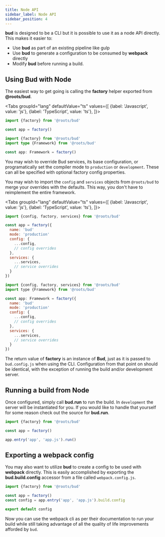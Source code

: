 ```yaml
---
title: Node API
sidebar_label: Node API
sidebar_position: 4
---
```



**bud** is designed to be a CLI but it is possible to use it as a node API directly. This makes it easier to:

- Use **bud** as part of an existing pipeline like gulp
- Use **bud** to generate a configuration to be consumed by **webpack** directly
- Modify **bud** before running a build.

## Using Bud with Node

The easiest way to get going is calling the **factory** helper exported from **@roots/bud**.

<Tabs
  groupId="lang"
  defaultValue="ts"
  values={[
    {label: 'Javascript', value: 'js'},
    {label: 'TypeScript', value: 'ts'},
  ]}>
  <TabItem value="js">

```js title='config/build.js'
import {factory} from '@roots/bud'

const app = factory()
```

  </TabItem>
  <TabItem value="ts">

```ts title='config/build.ts'
import {factory} from '@roots/bud'
import type {Framework} from '@roots/bud'

const app: Framework = factory()
```

  </TabItem>
</Tabs>

You may wish to override Bud services, its base configuration, or programatically set 
the compiler mode to `production` or `development`. These can all be specified with optional factory config properties.

You may wish to import the `config` and `services` objects from `@roots/bud` to merge your overrides with 
the defaults. This way, you don't have to reimplement the entire framework.

<Tabs
  groupId="lang"
  defaultValue="ts"
  values={[
    {label: 'Javascript', value: 'js'},
    {label: 'TypeScript', value: 'ts'},
  ]}>
  <TabItem value="js">

```js title='config/build.js'
import {config, factory, services} from '@roots/bud'

const app = factory({
  name: 'bud'
  mode: 'production'
  config: {
    ...config,
    // config overrides
  },
  services: {
    ...services,
    // service overrides
  }
})
```

  </TabItem>
  <TabItem value="ts">

```js title='config/build.ts'
import {config, factory, services} from '@roots/bud'
import type {Framework} from '@roots/bud'

const app: Framework = factory({
  name: 'bud'
  mode: 'production'
  config: {
    ...config,
    // config overrides
  },
  services: {
    ...services,
    // service overrides
  }
})
```

  </TabItem>
</Tabs>

The return value of **factory** is an instance of **Bud**, just as it is passed to `bud.config.js` when using the CLI.
Configuration from that point on should be identical, with the exception of running the build and/or development server.

## Running a build from Node

Once configured, simply call **bud.run** to run the build. In `development` the server will be instantiated for you. If you would like
to handle that yourself for some reason check out the source for **bud.run**.


```js
import {factory} from '@roots/bud'

const app = factory()

app.entry('app', 'app.js').run()
```

## Exporting a webpack config

You may also want to utilize **bud** to create a config to be used with **webpack** directly. 
This is easily accomplished by exporting the **bud.build.config** accessor from a file called `webpack.config.js`.

```js title='webpack.config.js'
import {factory} from '@roots/bud'

const app = factory()
const config = app.entry('app', 'app.js').build.config

export default config
```

Now you can use the webpack cli as per their documentation to run your build while still taking advantage of all
the quality of life improvements afforded by `bud`.
